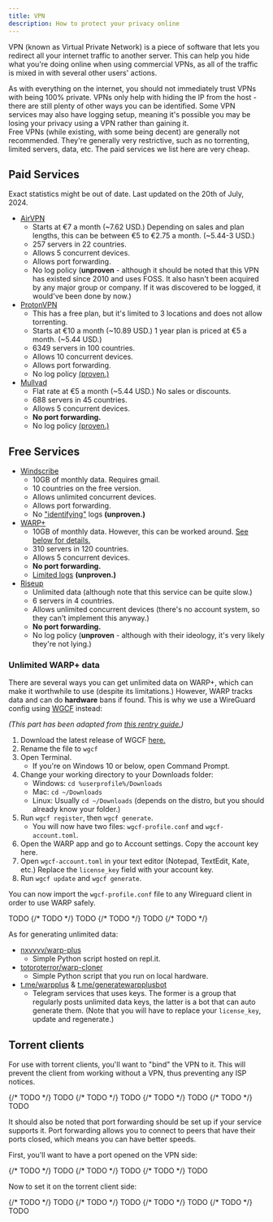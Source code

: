 ```yaml
---
title: VPN
description: How to protect your privacy online
---
```



VPN (known as Virtual Private Network) is a piece of software that lets you redirect all your internet traffic to another server. This can help you hide what you're doing online when using commercial VPNs, as all of the traffic is mixed in with several other users' actions.

<Aside type="caution">
    As with everything on the internet, you should not immediately trust VPNs with being 100% private. VPNs only help with hiding the IP from the host - there are still plenty of other ways you can be identified. Some VPN services may also have logging setup, meaning it's possible you may be losing your privacy using a VPN rather than gaining it.
</Aside>

<Aside>
    Free VPNs (while existing, with some being decent) are generally not recommended. They're generally very restrictive, such as no torrenting, limited servers, data, etc. The paid services we list here are very cheap.
</Aside>

## Paid Services

Exact statistics might be out of date. Last updated on the 20th of July, 2024.

* [AirVPN](https://airvpn.org/)
  - Starts at €7 a month (~7.62 USD.) Depending on sales and plan lengths, this can be between €5 to €2.75 a month. (~5.44-3 USD.)
  - 257 servers in 22 countries.
  - Allows 5 concurrent devices.
  - Allows port forwarding.
  - No log policy (**unproven** - although it should be noted that this VPN has existed since 2010 and uses FOSS. It also hasn't been acquired by any major group or company. If it was discovered to be logged, it would've been done by now.)
* [ProtonVPN](https://protonvpn.com/)
  - This has a free plan, but it's limited to 3 locations and does not allow torrenting.
  - Starts at €10 a month (~10.89 USD.) 1 year plan is priced at €5 a month. (~5.44 USD.)
  - 6349 servers in 100 countries.
  - Allows 10 concurrent devices.
  - Allows port forwarding.
  - No log policy [(proven.)](https://protonvpn.com/blog/transparency-report/)
* [Mullvad](https://mullvad.net)
  - Flat rate at €5 a month (~5.44 USD.) No sales or discounts.
  - 688 servers in 45 countries.
  - Allows 5 concurrent devices.
  - **No port forwarding.**
  - No log policy [(proven.)](https://mullvad.net/en/blog/2023/4/20/mullvad-vpn-was-subject-to-a-search-warrant-customer-data-not-compromised)

## Free Services

* [Windscribe](https://windscribe.com/)
  - 10GB of monthly data. Requires gmail.
  - 10 countries on the free version.
  - Allows unlimited concurrent devices.
  - Allows port forwarding.
  - No ["identifying"](https://windscribe.com/features/no-identifying-logs/) logs **(unproven.)**
* [WARP+](https://one.one.one.one/)
  - 10GB of monthly data. However, this can be worked around. [See below for details.](#unlimited-warp-data)
  - 310 servers in 120 countries.
  - Allows 5 concurrent devices.
  - **No port forwarding.**
  - [Limited logs](https://developers.cloudflare.com/warp-client/privacy/) **(unproven.)**
* [Riseup](https://riseup.net/en/vpn)
  - Unlimited data (although note that this service can be quite slow.)
  - 6 servers in 4 countries.
  - Allows unlimited concurrent devices (there's no account system, so they can't implement this anyway.)
  - **No port forwarding.**
  - No log policy (**unproven** - although with their ideology, it's very likely they're not lying.)

### Unlimited WARP+ data
There are several ways you can get unlimited data on WARP+, which can make it worthwhile to use (despite its limitations.) However, WARP tracks data and can do **hardware** bans if found. This is why we use a WireGuard config using [WGCF](https://github.com/ViRb3/wgcf) instead:

*(This part has been adapted from [this rentry guide.](https://rentry.co/warpwarning2))*
1. Download the latest release of WGCF [here.](https://github.com/ViRb3/wgcf/releases/tag/latest)
2. Rename the file to `wgcf`
3. Open Terminal.
    - If you're on Windows 10 or below, open Command Prompt.
4. Change your working directory to your Downloads folder:
    - Windows: `cd %userprofile%/Downloads`
    - Mac: `cd ~/Downloads`
    - Linux: Usually `cd ~/Downloads` (depends on the distro, but you should already know your folder.)
5. Run `wgcf register`, then `wgcf generate`.
    - You will now have two files: `wgcf-profile.conf` and `wgcf-account.toml`.
6. Open the WARP app and go to Account settings. Copy the account key here.
7. Open `wgcf-account.toml` in your text editor (Notepad, TextEdit, Kate, etc.) Replace the `license_key` field with your account key.
8. Run `wgcf update` and `wgcf generate`.

You can now import the `wgcf-profile.conf` file to any Wireguard client in order to use WARP safely.

<Tabs>
  <TabItem label="Desktop">
    TODO
    {/* TODO */}
  </TabItem>
  <TabItem label="Android">
    TODO
    {/* TODO */}
  </TabItem>
  <TabItem label="iOS">
    TODO
    {/* TODO */}
  </TabItem>
</Tabs>

As for generating unlimited data:

* [nxvvvv/warp-plus](https://github.com/nxvvvv/warp-plus)
  - Simple Python script hosted on repl.it.
* [totoroterror/warp-cloner](https://github.com/totoroterror/warp-cloner)
  - Simple Python script that you run on local hardware.
* [t.me/warpplus](https://t.me/warpplus) & [t.me/generatewarpplusbot](https://t.me/generatewarpplusbot)
  - Telegram services that uses keys. The former is a group that regularly posts unlimited data keys, the latter is a bot that can auto generate them. (Note that you will have to replace your `license_key`, update and regenerate.)

## Torrent clients
For use with torrent clients, you'll want to "bind" the VPN to it. This will prevent the client from working without a VPN, thus preventing any ISP notices.

<Tabs syncKey="clients">
  <TabItem label="qBittorrent">
    {/* TODO */}
    TODO
  </TabItem>
  <TabItem label="Deluge">
    {/* TODO */}
    TODO
  </TabItem>
  <TabItem label="Transmission">
    {/* TODO */}
    TODO
  </TabItem>
  <TabItem label="LibreTorrent">
    {/* TODO */}
    TODO
  </TabItem>
</Tabs>

It should also be noted that port forwarding should be set up if your service supports it. Port forwarding allows you to connect to peers that have their ports closed, which means you can have better speeds.

First, you'll want to have a port opened on the VPN side:

<Tabs>
  <TabItem label="AirVPN">
    {/* TODO */}
    TODO
  </TabItem>
  <TabItem label="ProtonVPN">
    {/* TODO */}
    TODO
  </TabItem>
  <TabItem label="Windscribe">
    {/* TODO */}
    TODO
  </TabItem>
</Tabs>

Now to set it on the torrent client side:

<Tabs syncKey="clients">
  <TabItem label="qBittorrent">
    {/* TODO */}
    TODO
  </TabItem>
  <TabItem label="Deluge">
    {/* TODO */}
    TODO
  </TabItem>
  <TabItem label="Transmission">
    {/* TODO */}
    TODO
  </TabItem>
  <TabItem label="LibreTorrent">
    {/* TODO */}
    TODO
  </TabItem>
</Tabs>